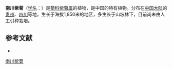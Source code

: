 {{Speciesbox
| name = 南川紫菊
| status = 
| status_system = 
| image =
| genus = Notoseris
| species = porphyrolepis
| authority = Shih in Act.
}}

'''南川紫菊'''（[[学名|学名]]：{{lang|la|''Notoseris porphyrolepis''}}）是[[菊科|菊科]][[紫菊属|紫菊属]]的植物，是中国的特有植物。分布在[[中国大陆|中国大陆]]的[[贵州|贵州]]、[[四川|四川]]等地，生长于海拔1,850米的地区，多生长于山坡林下，目前尚未由人工引种栽培。

== 参考文献 ==
<div class="references-small">
* {{cite web| url =http://www.bioinfo.cn/db05/KmzwSpecies.php?action=view&id=5099| title =南川紫菊| work =《中国高等植物数据库全库》| publisher =中国科学院微生物研究所| author =昆明植物研究所| accessdate =2009-02-25| deadurl =yes| archiveurl =https://web.archive.org/web/20160305065317/http://www.bioinfo.cn/db05/KmzwSpecies.php?action=view&id=5099| archivedate =2016-03-05}}
</div>
{{Taxonbar|from=Q10907718}}

[[Category:紫菊属|南川紫菊]]


{{植物小作品}}